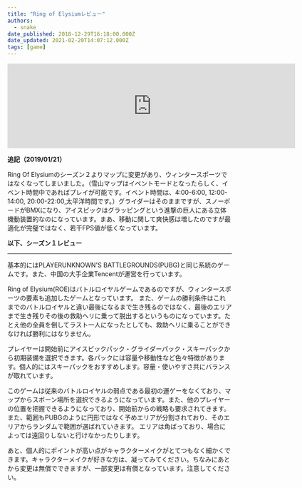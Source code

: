 ```yaml
---
title: "Ring of Elysiumレビュー"
authors:
  - snake
date_published: 2018-12-29T16:18:00.000Z
date_updated: 2021-02-20T14:07:12.000Z
tags: [game]
---
```


<iframe src="https://store.steampowered.com/widget/755790/" frameborder="0" width="646" height="190"></iframe>

**追記（2019/01/21）**

Ring Of Elysiumのシーズン２よりマップに変更があり、ウィンタースポーツではなくなってしまいました。（雪山マップはイベントモードとなったらしく、イベント時間中であればプレイが可能です。イベント時間は、4:00-6:00, 12:00-14:00, 20:00-22:00,太平洋時間です。）グライダーはそのままですが、スノーボードがBMXになり、アイスピックはグラッピングという進撃の巨人にある立体機動装置的なのになっています。まあ、移動に関して爽快感は増したのですが最適化が完璧ではなく、若干FPS値が低くなっています。

**以下、シーズン１レビュー**

---

基本的にはPLAYERUNKNOWN'S BATTLEGROUNDS(PUBG)と同じ系統のゲームです。また、中国の大手企業Tencentが運営を行っています。

Ring of Elysium(ROE)はバトルロイヤルゲームであるのですが、ウィンタースポーツの要素も追加したゲームとなっています。
また、ゲームの勝利条件はこれまでのバトルロイヤルと違い最後になるまで生き残るのではなく、最後のエリアまで生き残りその後の救助ヘリに乗って脱出するというものになっています。たとえ他の全員を倒してラスト一人になったとしても、救助ヘリに乗ることができなければ勝利にはなりません。

プレイヤーは開始前にアイスピックパック・グライダーパック・スキーパックから初期装備を選択できます。各パックには容量や移動性など色々特徴があります。個人的にはスキーパックをおすすめします。容量・使いやすさ共にバランスが取れています。

このゲームは従来のバトルロイヤルの弱点である最初の運ゲーをなくており、マップからスポーン場所を選択できるようになっています。また、他のプレイヤーの位置を把握できるようになっており、開始前からの戦略も要求されてきます。また、範囲もPUBGのように円形ではなく予めエリアが分割されており、そのエリアからランダムで範囲が選ばれていきます。
エリアは角ばっており、場合によっては遠回りしないと行けなかったりします。

あと、個人的にポイントが高い点がキャラクターメイクがとてつもなく細かくできます。キャラクターメイクが好きな方は、凝ってみてください。ちなみにあとから変更は無償でできますが、一部変更は有償となっています。注意してください。
